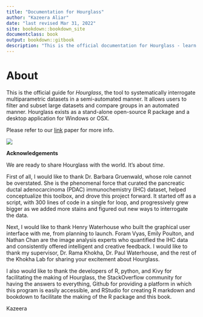 ```yaml
--- 
title: "Documentation for Hourglass"
author: "Kazeera Aliar"
date: "last revised Mar 31, 2022"
site: bookdown::bookdown_site
documentclass: book
output: bookdown::gitbook
description: "This is the official documentation for Hourglass - learn how to install and utilize the tool."
---
```


# About

This is the official guide for _Hourglass_, the tool to systematically interrogate multiparametric datasets in a semi-automated manner. It allows users to filter and subset large datasets and compare groups in an automated manner. Hourglass exists as a stand-alone open-source R package and a desktop application for Windows or OSX. 
  
Please refer to our [link]() paper for more info.  

![](Hourglass_logo-removebg.png)

**Acknowledgements**

We are ready to share Hourglass with the world. It's about _time_.

First of all, I would like to thank Dr. Barbara Gruenwald, whose role cannot be overstated. She is the phenomenal force that curated the pancreatic ductal adenocarcinoma (PDAC) immunochemistry (IHC) dataset, helped conceptualize this toolbox, and drove this project forward. It started off as a script, with 300 lines of code in a single for loop, and progressively grew bigger as we added more stains and figured out new ways to interrogate the data. 

Next, I would like to thank Henry Waterhouse who built the graphical user interface with me, from planning to launch. Foram Vyas, Emily Poulton, and Nathan Chan are the image analysis experts who quantified the IHC data and consistently offered intelligent and creative feedback. I would like to thank my supervisor, Dr. Rama Khokha, Dr. Paul Waterhouse, and the rest of the Khokha Lab for sharing your excitement about Hourglass.

I also would like to thank the developers of R, python, and Kivy for facilitating the making of Hourglass, the StackOverflow community for having the answers to everything, Github for providing a platform in which this program is easily accessible, and RStudio for creating R markdown and bookdown to facilitate the making of the R package and this book. 

Kazeera

